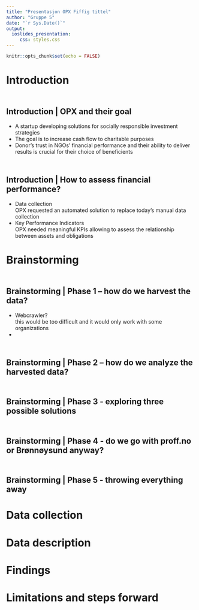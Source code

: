```yaml
---
title: "Presentasjon OPX Fiffig tittel"
author: "Gruppe 5"
date: "`r Sys.Date()`"
output: 
  ioslides_presentation:
     css: styles.css
---
```


```r
knitr::opts_chunk$set(echo = FALSE)

```

# Introduction

## <br> Introduction | OPX and their goal
- A startup developing solutions for socially responsible investment strategies
- The goal is to increase cash flow to charitable purposes 
- Donor's trust in NGOs' financial performance and their ability to deliver results is crucial for their choice of beneficients <!-- # Donors' (or: A donor's); beneficiaries --TSO -->

## <br> Introduction | How to assess financial performance?
- Data collection <br> OPX requested an automated solution to replace today's manual data collection
- Key Performance Indicators <br> OPX needed meaningful KPIs allowing to assess the relationship between assets and obligations 


# Brainstorming



## <br> Brainstorming | Phase 1 – how do we harvest the data?
- Webcrawler? <br> this would be too difficult and it would only work with some organizations
- 


## <br> Brainstorming | Phase 2 – how do we analyze the harvested data?

## <br> Brainstorming | Phase 3 - exploring three possible solutions

## <br> Brainstorming | Phase 4 - do we go with proff.no or Brønnøysund anyway?

## <br> Brainstorming | Phase 5 - throwing everything away

# Data collection

# Data description

# Findings

# Limitations and steps forward